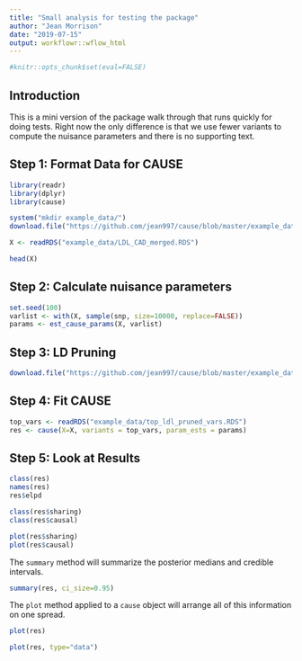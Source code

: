 ```yaml
---
title: "Small analysis for testing the package"
author: "Jean Morrison"
date: "2019-07-15"
output: workflowr::wflow_html
---
```



```r
#knitr::opts_chunk$set(eval=FALSE)
```

## Introduction
This is a mini version of the package walk through that runs quickly for doing tests. Right now the only difference is that we use fewer variants to compute the nuisance parameters and there is no supporting text. 

## Step 1: Format Data for CAUSE

```r
library(readr)
library(dplyr)
library(cause)
```



```r
system("mkdir example_data/")
download.file("https://github.com/jean997/cause/blob/master/example_data/LDL_CAD_merged.RDS", destfile = "example_data/LDL_CAD_merged.RDS")
```

```r
X <- readRDS("example_data/LDL_CAD_merged.RDS")
```

```r
head(X)
```



## Step 2: Calculate nuisance parameters


```r
set.seed(100)
varlist <- with(X, sample(snp, size=10000, replace=FALSE))
params <- est_cause_params(X, varlist)
```


## Step 3: LD Pruning


```r
download.file("https://github.com/jean997/cause/blob/master/example_data/top_ldl_pruned_vars.RDS", destfile = "example_data/top_ldl_pruned_vars.RDS")
```


## Step 4: Fit CAUSE


```r
top_vars <- readRDS("example_data/top_ldl_pruned_vars.RDS")
res <- cause(X=X, variants = top_vars, param_ests = params)
```



## Step 5: Look at Results 


```r
class(res)
names(res)
res$elpd

class(res$sharing)
class(res$causal)
```
 

```r
plot(res$sharing)
plot(res$causal)
```
 
The `summary` method will summarize the posterior medians and credible intervals.

```r
summary(res, ci_size=0.95)
```

The  `plot` method applied to a `cause` object will arrange all of this information on one spread.

```r
plot(res)
```

```r
plot(res, type="data")
```
